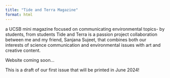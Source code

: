 ```yaml
---
title: "Tide and Terra Magazine"
format: html
---
```


a UCSB mini magazine focused on communicating environmental topics- by students, from students
Tide and Terra is a passion project collaboration between me and my friend, Sanjana Sujeet, that combines both our interests of science communication and environmental issues with art and creative content.

Website coming soon…

This is a draft of our first issue that will be printed in June 2024!